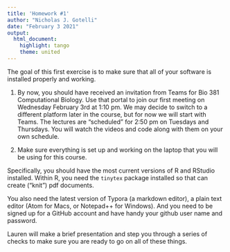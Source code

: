 ```yaml
---
title: 'Homework #1'
author: "Nicholas J. Gotelli"
date: "February 3 2021"
output: 
  html_document: 
    highlight: tango
    theme: united
---
```


The goal of this first exercise is to make sure that all of your software is installed properly and working.

1. By now, you should have received an invitation from Teams for Bio 381 Computational Biology. Use that portal to join our first meeting on Wednesday February 3rd at 1:10 pm. We may decide to switch to a different platform later in the course, but for now we will start with Teams. The lectures are "scheduled" for 2:50 pm on Tuesdays and Thursdays. You will watch the videos and code along with them on your own schedule.

2. Make sure everything is set up and working on the laptop that you will be using for this course. 

Specifically, you should have the most current versions of R and RStudio installed. Within R, you need the `tinytex` package installed so that can create ("knit") pdf documents.

You also need the latest version of Typora (a markdown editor), a plain text editor (Atom for Macs, or Notepad++ for Windows). And you need to be signed up for a GitHub account and have handy your github user name and password.

Lauren will make a brief presentation and step you through a series of checks to make sure you are ready to go on all of these things.

